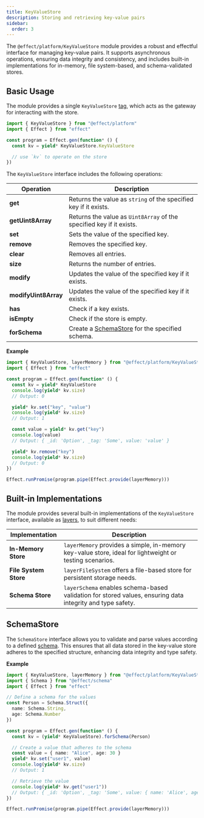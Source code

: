 ```yaml
---
title: KeyValueStore
description: Storing and retrieving key-value pairs
sidebar:
  order: 3
---
```


The `@effect/platform/KeyValueStore` module provides a robust and effectful interface for managing key-value pairs.
It supports asynchronous operations, ensuring data integrity and consistency, and includes built-in implementations for in-memory, file system-based, and schema-validated stores.

## Basic Usage

The module provides a single `KeyValueStore` [tag](/requirements-management/services), which acts as the gateway for interacting with the store.

```ts twoslash
import { KeyValueStore } from "@effect/platform"
import { Effect } from "effect"

const program = Effect.gen(function* () {
  const kv = yield* KeyValueStore.KeyValueStore

  // use `kv` to operate on the store
})
```

The `KeyValueStore` interface includes the following operations:

| **Operation**        | **Description**                                                      |
| -------------------- | -------------------------------------------------------------------- |
| **get**              | Returns the value as `string` of the specified key if it exists.     |
| **getUint8Array**    | Returns the value as `Uint8Array` of the specified key if it exists. |
| **set**              | Sets the value of the specified key.                                 |
| **remove**           | Removes the specified key.                                           |
| **clear**            | Removes all entries.                                                 |
| **size**             | Returns the number of entries.                                       |
| **modify**           | Updates the value of the specified key if it exists.                 |
| **modifyUint8Array** | Updates the value of the specified key if it exists.                 |
| **has**              | Check if a key exists.                                               |
| **isEmpty**          | Check if the store is empty.                                         |
| **forSchema**        | Create a [SchemaStore](#schemastore) for the specified schema.       |

**Example**

```ts twoslash
import { KeyValueStore, layerMemory } from "@effect/platform/KeyValueStore"
import { Effect } from "effect"

const program = Effect.gen(function* () {
  const kv = yield* KeyValueStore
  console.log(yield* kv.size)
  // Output: 0

  yield* kv.set("key", "value")
  console.log(yield* kv.size)
  // Output: 1

  const value = yield* kv.get("key")
  console.log(value)
  // Output: { _id: 'Option', _tag: 'Some', value: 'value' }

  yield* kv.remove("key")
  console.log(yield* kv.size)
  // Output: 0
})

Effect.runPromise(program.pipe(Effect.provide(layerMemory)))
```

## Built-in Implementations

The module provides several built-in implementations of the `KeyValueStore` interface, available as [layers](/requirements-management/layers), to suit different needs:

| **Implementation**    | **Description**                                                                                           |
| --------------------- | --------------------------------------------------------------------------------------------------------- |
| **In-Memory Store**   | `layerMemory` provides a simple, in-memory key-value store, ideal for lightweight or testing scenarios.   |
| **File System Store** | `layerFileSystem` offers a file-based store for persistent storage needs.                                 |
| **Schema Store**      | `layerSchema` enables schema-based validation for stored values, ensuring data integrity and type safety. |

## SchemaStore

The `SchemaStore` interface allows you to validate and parse values according to a defined [schema](/schema/introduction).
This ensures that all data stored in the key-value store adheres to the specified structure, enhancing data integrity and type safety.

**Example**

```ts twoslash
import { KeyValueStore, layerMemory } from "@effect/platform/KeyValueStore"
import { Schema } from "@effect/schema"
import { Effect } from "effect"

// Define a schema for the values
const Person = Schema.Struct({
  name: Schema.String,
  age: Schema.Number
})

const program = Effect.gen(function* () {
  const kv = (yield* KeyValueStore).forSchema(Person)

  // Create a value that adheres to the schema
  const value = { name: "Alice", age: 30 }
  yield* kv.set("user1", value)
  console.log(yield* kv.size)
  // Output: 1

  // Retrieve the value
  console.log(yield* kv.get("user1"))
  // Output: { _id: 'Option', _tag: 'Some', value: { name: 'Alice', age: 30 } }
})

Effect.runPromise(program.pipe(Effect.provide(layerMemory)))
```
